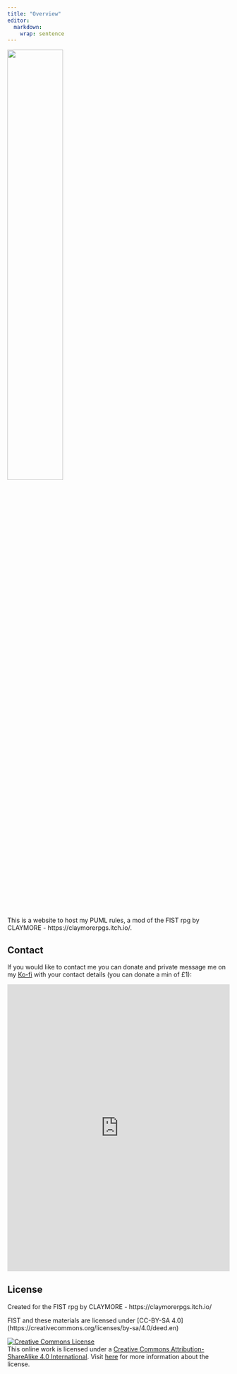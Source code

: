 ```yaml
---
title: "Overview"
editor: 
  markdown: 
    wrap: sentence
---
```

![](images/primeval_deities.png){width=50% fig-align="center"}

This is a website to host my PUML rules, a mod of the FIST rpg by CLAYMORE - https://claymorerpgs.itch.io/.


## Contact

If you would like to contact me you can donate and private message me on my [Ko-fi](https://ko-fi.com/waveofinspiration) with your contact details (you can donate a min of £1):

<p align="center"><iframe id='kofiframe' src='https://ko-fi.com/waveofinspiration/?hidefeed=true&widget=true&embed=true&preview=true' style='border:none;width:100%;padding:0px' height='650' title='waveofinspiration'></iframe>

## License {.unnumbered}

Created for the FIST rpg by CLAYMORE - https://claymorerpgs.itch.io/

FIST and these materials are licensed under \[CC-BY-SA 4.0\](https://creativecommons.org/licenses/by-sa/4.0/deed.en)

<a rel="license" href="https://creativecommons.org/licenses/by-sa/4.0/"><img src="https://licensebuttons.net/l/by-sa/4.0/88x31.png" alt="Creative Commons License" style="border-width:0"/></a><br />This online work is licensed under a <a rel="license" href="https://creativecommons.org/licenses/by-sa/4.0/">Creative Commons Attribution-ShareAlike 4.0 International</a>.
Visit [here](https://github.com/rstudio-education/datascience-box/blob/master/LICENSE.md) for more information about the license.
